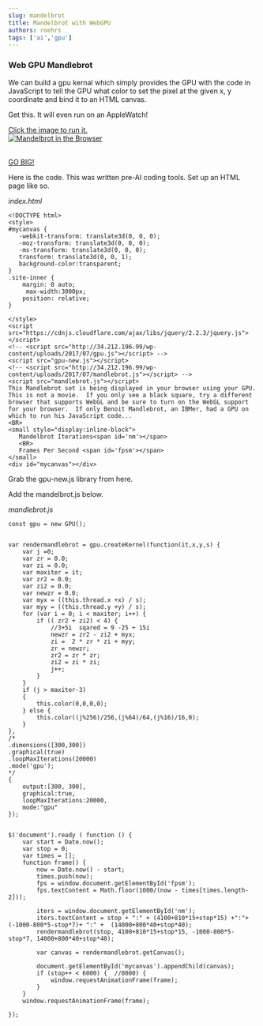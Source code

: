 ```yaml
---
slug: mandelbrot
title: Mandelbrot with WebGPU
authors: roehrs
tags: ['ai','gpu']
---
```


### Web GPU Mandlebrot

We can build a gpu kernal which simply provides the GPU with the code in JavaScript to tell the GPU what color to set the pixel at the given x, y coordinate and bind it to an HTML canvas.

Get this.  It will even run on an AppleWatch! 

<a href="/mandelbrot/">Click the image to run it.<br/>![Mandelbrot in the Browser](mandelbrot.png)</a>

<br/>
<a href="/mandelbrot/fullscreen.html">GO BIG!</a>

<!-- truncate -->

Here is the code.  This was written pre-AI coding tools.
Set up an HTML page like so.

*index.html*
```
<!DOCTYPE html>
<style>
#mycanvas {
   -webkit-transform: translate3d(0, 0, 0);
   -moz-transform: translate3d(0, 0, 0);
   -ms-transform: translate3d(0, 0, 0);
   transform: translate3d(0, 0, 1);
   background-color:transparent;
}
.site-inner {
    margin: 0 auto;
     max-width:3000px;
    position: relative;
}

</style>
<script src="https://cdnjs.cloudflare.com/ajax/libs/jquery/2.2.3/jquery.js"></script>
<!-- <script src="http://34.212.196.99/wp-content/uploads/2017/07/gpu.js"></script> -->
<script src="gpu-new.js"></script>
<!-- <script src="http://34.212.196.99/wp-content/uploads/2017/07/mandlebrot.js"></script> -->
<script src="mandlebrot.js"></script>
This Mandlebrot set is being displayed in your browser using your GPU. This is not a movie.  If you only see a black square, try a different browser that supports WebGL and be sure to turn on the WebGL support for your browser.  If only Benoit Mandlebrot, an IBMer, had a GPU on which to run his JavaScript code...
<BR>
<small style="display:inline-block">
   Mandelbrot Iterations<span id='nm'></span>
   <BR>
   Frames Per Second <span id='fpsm'></span>
</small>
<div id="mycanvas"></div>
```

Grab the gpu-new.js library from here.

Add the mandelbrot.js below.

*mandlebrot.js*

```
const gpu = new GPU();


var rendermandlebrot = gpu.createKernel(function(it,x,y,s) {
    var j =0;
    var zr = 0.0;
    var zi = 0.0;
    var maxiter = it;
    var zr2 = 0.0;
    var zi2 = 0.0;
    var newzr = 0.0;
    var myx = ((this.thread.x +x) / s);
    var myy = ((this.thread.y +y) / s);
    for (var i = 0; i < maxiter; i++) {
        if (( zr2 + zi2) < 4) {
            //3+5i  sqared = 9 -25 + 15i
            newzr = zr2 - zi2 + myx;
            zi =  2 * zr * zi + myy;
            zr = newzr;
            zr2 = zr * zr;
            zi2 = zi * zi;
            j++;
        } 
    }
    if (j > maxiter-3) 
    {
        this.color(0,0,0,0);
    } else {
        this.color((j%256)/256,(j%64)/64,(j%16)/16,0);
    }
},
/*
.dimensions([300,300])
.graphical(true)
.loopMaxIterations(20000)
.mode('gpu');
*/
{
    output:[300, 300],
    graphical:true,
    loopMaxIterations:20000,
    mode:"gpu"
});


$('document').ready ( function () {
    var start = Date.now();
    var stop = 0;
    var times = [];
    function frame() {
        now = Date.now() - start;
        times.push(now);
        fps = window.document.getElementById('fpsm');
        fps.textContent = Math.floor(1000/(now - times[times.length-2]));
        
        iters = window.document.getElementById('nm');
        iters.textContent = stop + ":" + (4100+810*15+stop*15) +":"+ (-1000-800*5-stop*7)+ ":" +  (14000+800*40+stop*40);
        rendermandlebrot(stop, 4100+810*15+stop*15, -1000-800*5-stop*7, 14000+800*40+stop*40);

        var canvas = rendermandlebrot.getCanvas();

        document.getElementById('mycanvas').appendChild(canvas);
        if (stop++ < 6000) {  //0000) {
            window.requestAnimationFrame(frame);
        }
    }
    window.requestAnimationFrame(frame);
    
});
```
